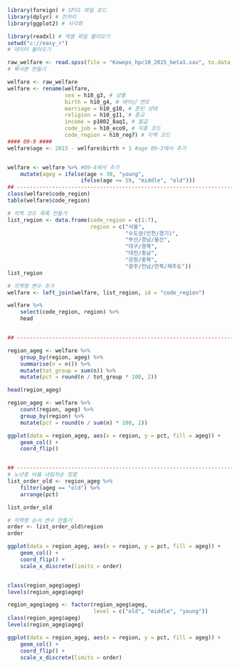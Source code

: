 
```r
library(foreign) # SPSS 파일 로드
library(dplyr) # 전처리
library(ggplot2) # 시각화

library(readxl) # 엑셀 파일 불러오기
setwd("c://easy_r")
# 데이터 불러오기

raw_welfare <- read.spss(file = "Koweps_hpc10_2015_beta1.sav", to.data.frame = T)
# 복사본 만들기

welfare <- raw_welfare
welfare <- rename(welfare,
                  sex = h10_g3, # 성별
                  birth = h10_g4, # 태어난 연도
                  marriage = h10_g10, # 혼인 상태
                  religion = h10_g11, # 종교
                  income = p1002_8aq1, # 월급
                  code_job = h10_eco9, # 직종 코드
                  code_region = h10_reg7) # 지역 코드
#### 09-9 ####
welfare$age <- 2015 - welfare$birth + 1 #age 09-3에서 추가


welfare <- welfare %>% #09-4에서 추가
    mutate(ageg = ifelse(age < 30, "young",
                       ifelse(age <= 59, "middle", "old")))
## -------------------------------------------------------------------- ##
class(welfare$code_region)
table(welfare$code_region)

# 지역 코드 목록 만들기
list_region <- data.frame(code_region = c(1:7),
                          region = c("서울",
                                     "수도권(인천/경기)",
                                     "부산/경남/울산",
                                     "대구/경북",
                                     "대전/충남",
                                     "강원/충북",
                                     "광주/전남/전북/제주도"))
list_region

# 지역명 변수 추가 
welfare <- left_join(welfare, list_region, id = "code_region")

welfare %>%
    select(code_region, region) %>%
    head


## -------------------------------------------------------------------- ##

region_ageg <- welfare %>%
    group_by(region, ageg) %>%
    summarise(n = n()) %>%
    mutate(tot_group = sum(n)) %>%
    mutate(pct = round(n / tot_group * 100, 2))

head(region_ageg)

region_ageg <- welfare %>%
    count(region, ageg) %>%
    group_by(region) %>%
    mutate(pct = round(n / sum(n) * 100, 2))

ggplot(data = region_ageg, aes(x = region, y = pct, fill = ageg)) +
    geom_col() +
    coord_flip()


## -------------------------------------------------------------------- ##
# 노년층 비율 내림차순 정렬
list_order_old <- region_ageg %>%
    filter(ageg == "old") %>%
    arrange(pct)

list_order_old

# 지역명 순서 변수 만들기
order <- list_order_old$region
order

ggplot(data = region_ageg, aes(x = region, y = pct, fill = ageg)) +
    geom_col() +
    coord_flip() +
    scale_x_discrete(limits = order)


class(region_ageg$ageg)
levels(region_ageg$ageg)

region_ageg$ageg <- factor(region_ageg$ageg,
                           level = c("old", "middle", "young"))
class(region_ageg$ageg)
levels(region_ageg$ageg)

ggplot(data = region_ageg, aes(x = region, y = pct, fill = ageg)) +
    geom_col() +
    coord_flip() +
    scale_x_discrete(limits = order)

```
